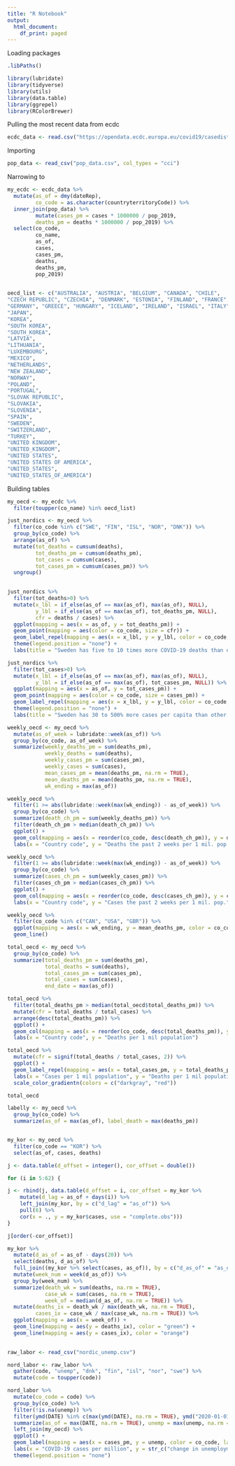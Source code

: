 ```yaml
---
title: "R Notebook"
output:
  html_document:
    df_print: paged
---
```


Loading packages

```r

.libPaths()

library(lubridate)
library(tidyverse)
library(utils)
library(data.table)
library(ggrepel)
library(RColorBrewer)
```


Pulling the most recent data from ecdc
```r
ecdc_data <- read.csv("https://opendata.ecdc.europa.eu/covid19/casedistribution/csv", na.strings = "", fileEncoding = "UTF-8-BOM", stringsAsFactors = FALSE)
```


Importing 
```r
pop_data <- read_csv("pop_data.csv", col_types = "cci")
```



Narrowing to 
```r
my_ecdc <- ecdc_data %>% 
  mutate(as_of = dmy(dateRep),
         co_code = as.character(countryterritoryCode)) %>% 
  inner_join(pop_data) %>% 
         mutate(cases_pm = cases * 1000000 / pop_2019,
         deaths_pm = deaths * 1000000 / pop_2019) %>% 
  select(co_code,
         co_name,
         as_of,
         cases,
         cases_pm,
         deaths,
         deaths_pm,
         pop_2019)
  
```


```r
oecd_list <- c("AUSTRALIA", "AUSTRIA", "BELGIUM", "CANADA", "CHILE",
"CZECH REPUBLIC", "CZECHIA", "DENMARK", "ESTONIA", "FINLAND", "FRANCE",
"GERMANY", "GREECE", "HUNGARY", "ICELAND", "IRELAND", "ISRAEL", "ITALY",
"JAPAN",
"KOREA",
"SOUTH KOREA",
"SOUTH_KOREA",
"LATVIA",
"LITHUANIA",
"LUXEMBOURG",
"MEXICO",
"NETHERLANDS",
"NEW ZEALAND",
"NORWAY",
"POLAND",
"PORTUGAL",
"SLOVAK REPUBLIC",
"SLOVAKIA",
"SLOVENIA",
"SPAIN",
"SWEDEN",
"SWITZERLAND",
"TURKEY",
"UNITED KINGDOM",
"UNITED_KINGDOM",
"UNITED STATES",
"UNITED STATES OF AMERICA",
"UNITED_STATES",
"UNITED_STATES_OF_AMERICA")
```



Building tables
```r
my_oecd <- my_ecdc %>% 
  filter(toupper(co_name) %in% oecd_list)
```



```r

just_nordics <- my_oecd %>% 
  filter(co_code %in% c("SWE", "FIN", "ISL", "NOR", "DNK")) %>% 
  group_by(co_code) %>% 
  arrange(as_of) %>% 
  mutate(tot_deaths = cumsum(deaths),
         tot_deaths_pm = cumsum(deaths_pm),
         tot_cases = cumsum(cases),
         tot_cases_pm = cumsum(cases_pm)) %>% 
  ungroup()
  

```



```r
just_nordics %>% 
  filter(tot_deaths>0) %>% 
  mutate(x_lbl = if_else(as_of == max(as_of), max(as_of), NULL),
         y_lbl = if_else(as_of == max(as_of), tot_deaths_pm, NULL),
         cfr = deaths / cases) %>% 
  ggplot(mapping = aes(x = as_of, y = tot_deaths_pm)) +
  geom_point(mapping = aes(color = co_code, size = cfr)) +
  geom_label_repel(mapping = aes(x = x_lbl, y = y_lbl, color = co_code, label = co_code), na.rm = TRUE) +
  theme(legend.position = "none") +
  labs(title = "Sweden has five to 10 times more COVID-19 deaths than other Nordic countries", x = "Cumulative COVID-19 deaths per million", y = "Date")
```


```r
just_nordics %>% 
  filter(tot_cases>0) %>% 
  mutate(x_lbl = if_else(as_of == max(as_of), max(as_of), NULL),
         y_lbl = if_else(as_of == max(as_of), tot_cases_pm, NULL)) %>% 
  ggplot(mapping = aes(x = as_of, y = tot_cases_pm)) +
  geom_point(mapping = aes(color = co_code, size = cases_pm)) +
  geom_label_repel(mapping = aes(x = x_lbl, y = y_lbl, color = co_code, label = co_code), na.rm = TRUE) +
  theme(legend.position = "none") +
  labs(title = "Sweden has 30 to 500% more cases per capita than other Nordic countries")
```



```r
weekly_oecd <- my_oecd %>% 
  mutate(as_of_week = lubridate::week(as_of)) %>%
  group_by(co_code, as_of_week) %>% 
  summarize(weekly_deaths_pm = sum(deaths_pm),
            weekly_deaths = sum(deaths),
            weekly_cases_pm = sum(cases_pm),
            weekly_cases = sum(cases),
            mean_cases_pm = mean(deaths_pm, na.rm = TRUE),
            mean_deaths_pm = mean(deaths_pm, na.rm = TRUE),
            wk_ending = max(as_of))
```


```r
weekly_oecd %>%
  filter(1 >= abs(lubridate::week(max(wk_ending)) - as_of_week)) %>%
  group_by(co_code) %>% 
  summarize(death_ch_pm = sum(weekly_deaths_pm)) %>% 
  filter(death_ch_pm > median(death_ch_pm)) %>% 
  ggplot() +
  geom_col(mapping = aes(x = reorder(co_code, desc(death_ch_pm)), y = death_ch_pm)) +
  labs(x = "Country code", y = "Deaths the past 2 weeks per 1 mil. pop.", subtitle = str_c("as of", max(weekly_oecd$wk_ending), sep = " "), title = "Deaths over the last two weeks adjusted for population")
```

```r
weekly_oecd %>%
  filter(1 >= abs(lubridate::week(max(wk_ending)) - as_of_week)) %>%
  group_by(co_code) %>% 
  summarize(cases_ch_pm = sum(weekly_cases_pm)) %>% 
  filter(cases_ch_pm > median(cases_ch_pm)) %>% 
  ggplot() +
  geom_col(mapping = aes(x = reorder(co_code, desc(cases_ch_pm)), y = cases_ch_pm)) +
  labs(x = "Country code", y = "Cases the past 2 weeks per 1 mil. pop.", subtitle = str_c("as of", max(weekly_oecd$wk_ending), sep = " "), title = "Cases over the last two weeks adjusted for population")
```


```r
weekly_oecd %>% 
  filter(co_code %in% c("CAN", "USA", "GBR")) %>% 
  ggplot(mapping = aes(x = wk_ending, y = mean_deaths_pm, color = co_code)) +
  geom_line()

```



```r
total_oecd <- my_oecd %>% 
  group_by(co_code) %>% 
  summarize(total_deaths_pm = sum(deaths_pm),
            total_deaths = sum(deaths),
            total_cases_pm = sum(cases_pm),
            total_cases = sum(cases),
            end_date = max(as_of))
```


```r
total_oecd %>% 
  filter(total_deaths_pm > median(total_oecd$total_deaths_pm)) %>%
  mutate(cfr = total_deaths / total_cases) %>% 
  arrange(desc(total_deaths_pm)) %>% 
  ggplot() +
  geom_col(mapping = aes(x = reorder(co_code, desc(total_deaths_pm)), y = total_deaths_pm, fill = cfr)) +
  labs(x = "Country code", y = "Deaths per 1 mil population")
```


```r
total_oecd %>%
  mutate(cfr = signif(total_deaths / total_cases, 2)) %>% 
  ggplot() +
  geom_label_repel(mapping = aes(x = total_cases_pm, y = total_deaths_pm, label = str_c(co_code, cfr, sep = " "), color = cfr)) +
  labs(x = "Cases per 1 mil population", y = "Deaths per 1 mil population") +
  scale_color_gradientn(colors = c("darkgray", "red"))
```


```r
total_oecd
```



```r
labelly <- my_oecd %>% 
  group_by(co_code) %>% 
  summarize(as_of = max(as_of), label_death = max(deaths_pm))


my_kor <- my_oecd %>%
  filter(co_code == "KOR") %>%
  select(as_of, cases, deaths)

j <- data.table(d_offset = integer(), cor_offset = double())

for (i in 5:62) {

j <- rbind(j, data.table(d_offset = i, cor_offset = my_kor %>%
    mutate(d_lag = as_of + days(i)) %>%
    left_join(my_kor, by = c("d_lag" = "as_of")) %>% 
    pull(6) %>% 
    cor(x = ., y = my_kor$cases, use = "complete.obs")))
}

j[order(-cor_offset)]

my_kor %>% 
  mutate(d_as_of = as_of - days(20)) %>% 
  select(deaths, d_as_of) %>%
  full_join((my_kor %>% select(cases, as_of)), by = c("d_as_of" = "as_of")) %>% 
  mutate(week_num = week(d_as_of)) %>%
  group_by(week_num) %>% 
  summarize(death_wk = sum(deaths, na.rm = TRUE),
            case_wk = sum(cases, na.rm = TRUE),
            week_of = median(d_as_of, na.rm = TRUE)) %>% 
  mutate(deaths_ix = death_wk / max(death_wk, na.rm = TRUE),
         cases_ix = case_wk / max(case_wk, na.rm = TRUE)) %>% 
  ggplot(mapping = aes(x = week_of)) + 
  geom_line(mapping = aes(y = deaths_ix), color = "green") +
  geom_line(mapping = aes(y = cases_ix), color = "orange")
  

```


```r
raw_labor <- read_csv("nordic_unemp.csv")

nord_labor <- raw_labor %>%
  gather(code, "unemp", "dnk", "fin", "isl", "nor", "swe") %>% 
  mutate(code = toupper(code))
```


```r
nord_labor %>% 
  mutate(co_code = code) %>% 
  group_by(co_code) %>%
  filter(!is.na(unemp)) %>% 
  filter(ymd(DATE) %in% c(max(ymd(DATE), na.rm = TRUE), ymd("2020-01-01"))) %>%
  summarize(as_of = max(DATE, na.rm = TRUE), unemp = max(unemp, na.rm = TRUE) - min(unemp, na.rm = TRUE)) %>% 
  left_join(my_oecd) %>% 
  ggplot() +
  geom_label(mapping = aes(x = cases_pm, y = unemp, color = co_code, label = str_c(co_code))) +
  labs(x = "COVID-19 cases per million", y = str_c("change in unemployment rate from Jan 2020")) +
  theme(legend.position = "none")

  
```